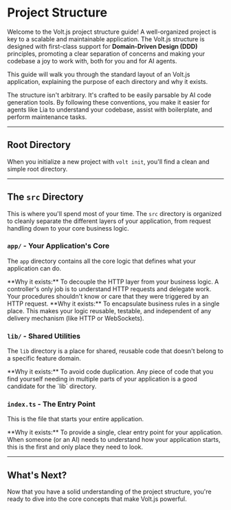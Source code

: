 # Project Structure

Welcome to the Volt.js project structure guide! A well-organized project is key to a scalable and maintainable application. The Volt.js structure is designed with first-class support for **Domain-Driven Design (DDD)** principles, promoting a clear separation of concerns and making your codebase a joy to work with, both for you and for AI agents.

This guide will walk you through the standard layout of an Volt.js application, explaining the purpose of each directory and why it exists.

<Callout type="info" title="AI-Friendly by Design">
  The structure isn't arbitrary. It's crafted to be easily parsable by AI code generation tools. By following these conventions, you make it easier for agents like Lia to understand your codebase, assist with boilerplate, and perform maintenance tasks.
</Callout>

---

## Root Directory

When you initialize a new project with `volt init`, you'll find a clean and simple root directory.

<div className="grid grid-cols-1 md:grid-cols-2 lg:grid-cols-3 gap-4 my-6">
  <Card title="src/" description="The heart of your application. All your business logic, controllers, and type definitions live here." />
  <Card title="package.json" description="The standard manifest for any Node.js project. It manages your dependencies and defines your project scripts." />
  <Card title="tsconfig.json" description="The configuration file for the TypeScript compiler. It ensures strict type-safety across your entire project." />
</div>

---

## The `src` Directory

This is where you'll spend most of your time. The `src` directory is organized to cleanly separate the different layers of your application, from request handling down to your core business logic.

### `app/` - Your Application's Core

The `app` directory contains all the core logic that defines what your application can do.

<div className="space-y-4 my-6">
  <Card title="controllers/" description="Controllers are the entry point for all incoming requests. They are responsible for receiving a request, calling the appropriate procedure, and returning a response. Think of them as the traffic cops of your application.">
    **Why it exists:** To decouple the HTTP layer from your business logic. A controller's only job is to understand HTTP requests and delegate work. Your procedures shouldn't know or care that they were triggered by an HTTP request.
  </Card>
  <Card title="procedures/" description="Procedures (or use cases) contain your application's business logic. This is where you define the steps to accomplish a specific task, like creating a user, processing a payment, or fetching a report.">
    **Why it exists:** To encapsulate business rules in a single place. This makes your logic reusable, testable, and independent of any delivery mechanism (like HTTP or WebSockets).
  </Card>
</div>

### `lib/` - Shared Utilities

The `lib` directory is a place for shared, reusable code that doesn't belong to a specific feature domain.

<div className="space-y-4 my-6">
  <Card title="lib/" description="This directory is perfect for utility functions, custom constants, or third-party client initializations (like a database connector or an SDK client).">
    **Why it exists:** To avoid code duplication. Any piece of code that you find yourself needing in multiple parts of your application is a good candidate for the `lib` directory.
  </Card>
</div>

### `index.ts` - The Entry Point

This is the file that starts your entire application.

<div className="space-y-4 my-6">
  <Card title="index.ts" description="The `index.ts` file is responsible for creating an instance of the Volt application using the builder, registering your controllers, and starting the server.">
    **Why it exists:** To provide a single, clear entry point for your application. When someone (or an AI) needs to understand how your application starts, this is the first and only place they need to look.
  </Card>
</div>

---

## What's Next?

Now that you have a solid understanding of the project structure, you're ready to dive into the core concepts that make Volt.js powerful.

<div className="mt-6">
  <ButtonLink title="Next: Core Concepts" description="Learn about the Volt Builder, Context, and Procedures." href="/docs/core-concepts" />
</div>